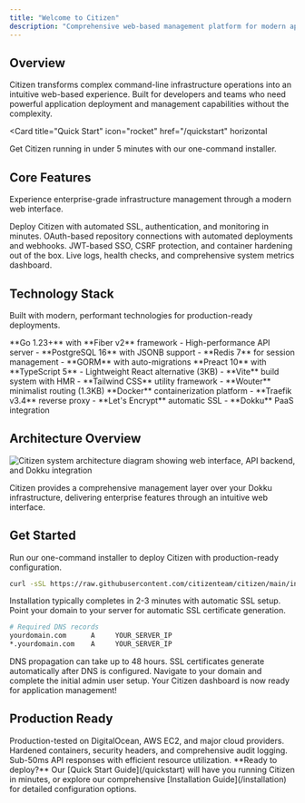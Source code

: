 ```yaml
---
title: "Welcome to Citizen"
description: "Comprehensive web-based management platform for modern application infrastructure"
---
```


## Overview

Citizen transforms complex command-line infrastructure operations into an intuitive web-based experience. Built for developers and teams who need powerful application deployment and management capabilities without the complexity.

<Card
  title="Quick Start"
  icon="rocket"
  href="/quickstart"
  horizontal
>
  Get Citizen running in under 5 minutes with our one-command installer.
</Card>

## Core Features

Experience enterprise-grade infrastructure management through a modern web interface.

<CardGroup cols={2}>
  <Card
    title="One-Command Setup"
    icon="terminal"
    href="/installation"
  >
    Deploy Citizen with automated SSL, authentication, and monitoring in minutes.
  </Card>
  <Card
    title="GitHub Integration"
    icon="github"
    href="/integrations/github"
  >
    OAuth-based repository connections with automated deployments and webhooks.
  </Card>
  <Card
    title="Enterprise Security"
    icon="shield-check"
    href="/security"
  >
    JWT-based SSO, CSRF protection, and container hardening out of the box.
  </Card>
  <Card
    title="Real-time Monitoring"
    icon="chart-line"
    href="/monitoring"
  >
    Live logs, health checks, and comprehensive system metrics dashboard.
  </Card>
</CardGroup>

## Technology Stack

Built with modern, performant technologies for production-ready deployments.

<Tabs>
<Tab title="Backend">
**Go 1.23+** with **Fiber v2** framework
- High-performance API server
- **PostgreSQL 16** with JSONB support
- **Redis 7** for session management
- **GORM** with auto-migrations
</Tab>

<Tab title="Frontend">
**Preact 10** with **TypeScript 5**
- Lightweight React alternative (3KB)
- **Vite** build system with HMR
- **Tailwind CSS** utility framework
- **Wouter** minimalist routing (1.3KB)
</Tab>

<Tab title="Infrastructure">
**Docker** containerization platform
- **Traefik v3.4** reverse proxy
- **Let's Encrypt** automatic SSL
- **Dokku** PaaS integration
</Tab>
</Tabs>

## Architecture Overview

<Frame>
<img src="/images/citizen-architecture.png" alt="Citizen system architecture diagram showing web interface, API backend, and Dokku integration" />
</Frame>

Citizen provides a comprehensive management layer over your Dokku infrastructure, delivering enterprise features through an intuitive web interface.

## Get Started

<Steps>
<Step title="Quick Installation">
  Run our one-command installer to deploy Citizen with production-ready configuration.
  
  ```bash
  curl -sSL https://raw.githubusercontent.com/citizenteam/citizen/main/install.sh | bash
  ```
  
  <Check>
  Installation typically completes in 2-3 minutes with automatic SSL setup.
  </Check>
</Step>

<Step title="Configure DNS">
  Point your domain to your server for automatic SSL certificate generation.
  
  ```bash
  # Required DNS records
  yourdomain.com      A     YOUR_SERVER_IP
  *.yourdomain.com    A     YOUR_SERVER_IP
  ```
  
  <Warning>
  DNS propagation can take up to 48 hours. SSL certificates generate automatically after DNS is configured.
  </Warning>
</Step>

<Step title="Access Dashboard">
  Navigate to your domain and complete the initial admin user setup.
  
  <Check>
  Your Citizen dashboard is now ready for application management!
  </Check>
</Step>
</Steps>

## Production Ready

<CardGroup cols={3}>
<Card title="Tested Platforms" icon="cloud">
  Production-tested on DigitalOcean, AWS EC2, and major cloud providers.
</Card>

<Card title="Enterprise Security" icon="lock">
  Hardened containers, security headers, and comprehensive audit logging.
</Card>

<Card title="High Performance" icon="bolt">
  Sub-50ms API responses with efficient resource utilization.
</Card>
</CardGroup>

<Note>
**Ready to deploy?** Our [Quick Start Guide](/quickstart) will have you running Citizen in minutes, or explore our comprehensive [Installation Guide](/installation) for detailed configuration options.
</Note>
